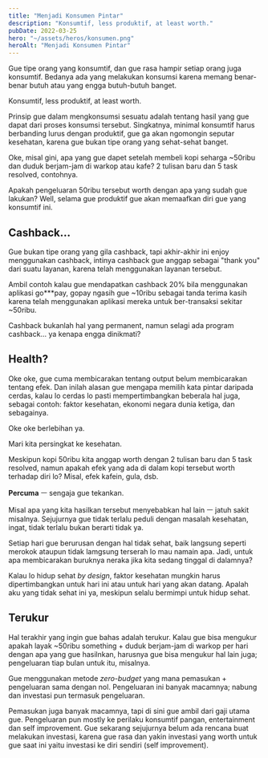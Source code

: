 ```yaml
---
title: "Menjadi Konsumen Pintar"
description: "Konsumtif, less produktif, at least worth."
pubDate: 2022-03-25
hero: "~/assets/heros/konsumen.png"
heroAlt: "Menjadi Konsumen Pintar"
---
```

Gue tipe orang yang konsumtif, dan gue rasa hampir setiap orang juga konsumtif. Bedanya ada yang melakukan konsumsi karena memang benar-benar butuh atau yang engga butuh-butuh banget.

Konsumtif, less produktif, at least worth.

Prinsip gue dalam mengkonsumsi sesuatu adalah tentang hasil yang gue dapat dari proses
konsumsi tersebut. Singkatnya, minimal konsumtif harus berbanding lurus dengan produktif,
gue ga akan ngomongin seputar kesehatan, karena gue bukan tipe orang yang sehat-sehat
banget.

Oke, misal gini, apa yang gue dapet setelah membeli kopi seharga ~50ribu dan duduk
berjam-jam di warkop atau kafe? 2 tulisan baru dan 5 task resolved, contohnya.

Apakah pengeluaran 50ribu tersebut worth dengan apa yang sudah gue lakukan? Well,
selama gue produktif gue akan memaafkan diri gue yang konsumtif ini.

## Cashback...

Gue bukan tipe orang yang gila cashback, tapi akhir-akhir ini enjoy menggunakan cashback,
intinya cashback gue anggap sebagai "thank you" dari suatu layanan, karena telah
menggunakan layanan tersebut.

Ambil contoh kalau gue mendapatkan cashback 20% bila menggunakan aplikasi go\*\*\*pay,
gopay ngasih gue ~10ribu sebagai tanda terima kasih karena telah menggunakan aplikasi
mereka untuk ber-transaksi sekitar ~50ribu.

Cashback bukanlah hal yang permanent, namun selagi ada program cashback... ya kenapa
engga dinikmati?

## Health?

Oke oke, gue cuma membicarakan tentang output belum membicarakan tentang efek.
Dan inilah alasan gue mengapa memilih kata pintar daripada cerdas, kalau lo cerdas lo pasti mempertimbangkan beberala hal juga, sebagai contoh: faktor kesehatan, ekonomi negara dunia ketiga, dan sebagainya.

Oke oke berlebihan ya.

Mari kita persingkat ke kesehatan.

Meskipun kopi 50ribu kita anggap worth dengan 2 tulisan baru dan 5 task resolved, namun apakah efek yang ada di dalam kopi tersebut worth terhadap diri lo? Misal, efek kafein, gula, dsb.

**Percuma** ㅡ sengaja gue tekankan.

Misal apa yang kita hasilkan tersebut menyebabkan hal lain ㅡ jatuh sakit misalnya.
Sejujurnya gue tidak terlalu peduli dengan masalah kesehatan, ingat, tidak terlalu bukan berarti tidak ya.

Setiap hari gue berurusan dengan hal tidak sehat, baik langsung seperti merokok ataupun tidak lamgsung terserah lo mau namain apa.
Jadi, untuk apa membicarakan buruknya neraka jika kita sedang tinggal di dalamnya?

Kalau lo hidup sehat _by design_, faktor kesehatan mungkin harus dipertimbangkan untuk hari ini atau untuk hari yang akan datang.
Apalah aku yang tidak sehat ini ya, meskipun selalu bermimpi untuk hidup sehat.

## Terukur

Hal terakhir yang ingin gue bahas adalah terukur.
Kalau gue bisa mengukur apakah layak ~50ribu something + duduk berjam-jam di warkop per hari dengan apa yang gue hasilnkan, harusnya gue bisa mengukur hal lain juga; pengeluaran tiap bulan untuk itu, misalnya.

Gue menggunakan metode _zero-budget_ yang mana pemasukan + pengeluaran sama dengan nol.
Pengeluaran ini banyak macamnya; nabung dan investasi pun termasuk pengeluaran.

Pemasukan juga banyak macamnya, tapi di sini gue ambil dari gaji utama gue.
Pengeluaran pun mostly ke perilaku konsumtif pangan, entertainment dan self improvement.
Gue sekarang sejujurnya belum ada rencana buat melakukan investasi, karena gue rasa dan yakin investasi yang worth untuk gue saat ini yaitu investasi ke diri sendiri (self improvement).
